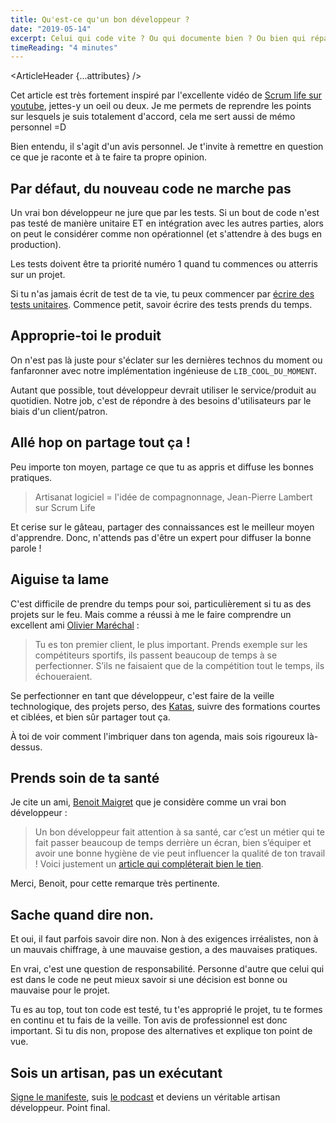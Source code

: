 ```yaml
---
title: Qu'est-ce qu'un bon développeur ?
date: "2019-05-14"
excerpt: Celui qui code vite ? Ou qui documente bien ? Ou bien qui répare en premier les bugs ? Rien à voir avec tout cela, voici les savoir-faire d'un vrai bon développeur.
timeReading: "4 minutes"
---
```



<ArticleHeader {...attributes} />

<div className="article-content">

Cet article est très fortement inspiré par l'excellente vidéo de [Scrum life sur youtube](https://www.youtube.com/watch?v=RW0-QIJttBM), jettes-y un oeil ou deux. Je me permets de reprendre les points sur lesquels je suis totalement d'accord, cela me sert aussi de mémo personnel =D

Bien entendu, il s'agit d'un avis personnel. Je t'invite à remettre en question ce que je raconte et à te faire ta propre opinion.

## Par défaut, du nouveau code ne marche pas

Un vrai bon développeur ne jure que par les tests. Si un bout de code n'est pas testé de manière unitaire ET en intégration avec les autres parties, alors on peut le considérer comme non opérationnel (et s'attendre à des bugs en production).

Les tests doivent être ta priorité numéro 1 quand tu commences ou atterris sur un projet.

Si tu n'as jamais écrit de test de ta vie, tu peux commencer par [écrire des tests unitaires](https://medium.com/javascript-scene/what-every-unit-test-needs-f6cd34d9836d). Commence petit, savoir écrire des tests prends du temps.

## Approprie-toi le produit

On n'est pas là juste pour s'éclater sur les dernières technos du moment ou fanfaronner avec notre implémentation ingénieuse de `LIB_COOL_DU_MOMENT`.

Autant que possible, tout développeur devrait utiliser le service/produit au quotidien. Notre job, c'est de répondre à des besoins d'utilisateurs par le biais d'un client/patron.

## Allé hop on partage tout ça !

Peu importe ton moyen, partage ce que tu as appris et diffuse les bonnes pratiques.

> Artisanat logiciel = l'idée de compagnonnage, Jean-Pierre Lambert sur Scrum Life

Et cerise sur le gâteau, partager des connaissances est le meilleur moyen d'apprendre. Donc, n'attends pas d'être un expert pour diffuser la bonne parole !

## Aiguise ta lame

C'est difficile de prendre du temps pour soi, particulièrement si tu as des projets sur le feu. Mais comme a réussi à me le faire comprendre un excellent ami [Olivier Maréchal](https://www.linkedin.com/in/olivier-mar%C3%A9chal-76b41b3b/) :

> Tu es ton premier client, le plus important. Prends exemple sur les compétiteurs sportifs, ils passent beaucoup de temps à se perfectionner. S’ils ne faisaient que de la compétition tout le temps, ils échoueraient.

Se perfectionner en tant que développeur, c'est faire de la veille technologique, des projets perso, des [Katas](https://www.codewars.com/), suivre des formations courtes et ciblées, et bien sûr partager tout ça.

À toi de voir comment l'imbriquer dans ton agenda, mais sois rigoureux là-dessus.

## Prends soin de ta santé

Je cite un ami, [Benoit Maigret](https://www.linkedin.com/in/benoitmaigret/) que je considère comme un vrai bon développeur :

> Un bon développeur fait attention à sa santé, car c’est un métier qui te fait passer beaucoup de temps derrière un écran, bien s’équiper et avoir une bonne hygiène de vie peut influencer la qualité de ton travail ! Voici justement un [article qui compléterait bien le tien](https://medium.com/captain-contrat-tech/un-d%C3%A9veloppeur-efficace-est-un-d%C3%A9veloppeur-en-bonne-sant%C3%A9-1f0eedb837ee).

Merci, Benoit, pour cette remarque très pertinente.

## Sache quand dire non.

Et oui, il faut parfois savoir dire non. Non à des exigences irréalistes, non à un mauvais chiffrage, à une mauvaise gestion, a des mauvaises pratiques.

En vrai, c'est une question de responsabilité. Personne d'autre que celui qui est dans le code ne peut mieux savoir si une décision est bonne ou mauvaise pour le projet.

Tu es au top, tout ton code est testé, tu t'es approprié le projet, tu te formes en continu et tu fais de la veille. Ton avis de professionnel est donc important. Si tu dis non, propose des alternatives et explique ton point de vue.

## Sois un artisan, pas un exécutant

[Signe le manifeste](http://manifesto.softwarecraftsmanship.org/#/fr-fr), suis [le podcast](http://artisandeveloppeur.fr/podcast/) et deviens un véritable artisan développeur. Point final.

</div>
